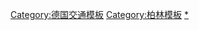 {{Navbox
| name  = 柏林主要鐵路車站
| title = [[柏林]]主要鐵路車站
| image = [[File:Coat of arms of Berlin.svg|30px|Coat of arms of Berlin]]
|groupstyle = text-align:center;
|liststyle = text-align:center;
| state      = {{{state<includeonly>|collapsed</includeonly>}}}
|evenstyle= 
| bodyclass  = hlist

| group1 = [[ICE列车|ICE]]／IC车站
| list1  = [[柏林健康泉车站|健康泉站]]&nbsp;• [[柏林火车总站|柏林总站]]&nbsp;• [[柏林东站|柏林东站]]&nbsp;• [[柏林-斯潘道车站|斯潘道站]]&nbsp;• [[柏林南十字车站|南十字站]]

| group2 = 其他车站
| list2  = [[柏林亚历山大广场车站|亚历山大广场站]]&nbsp;• [[柏林腓特烈大街車站|腓特烈大街站]]&nbsp;• [[柏林－利希滕贝格车站|利希滕贝格站]]&nbsp;• [[柏林波茨坦广场车站|波茨坦广场站]]&nbsp;• [[柏林-舍讷费尔德机场车站|舍讷费尔德机场站]]&nbsp;• [[柏林-万湖车站|万湖站]]&nbsp;• [[柏林动物园车站|动物园站]]

}}
<noinclude>
{{collapsible option}}
[[Category:德国交通模板]]
[[Category:柏林模板]]
[[Category:柏林铁路车站|*]]
</noinclude>
